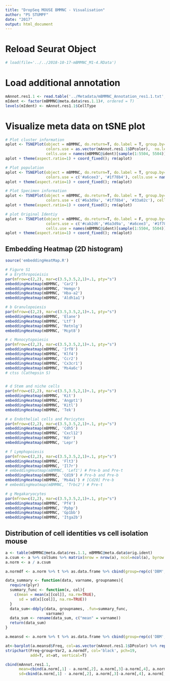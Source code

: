 ```yaml
---
title: "DropSeq MOUSE BMMNC - Visualisation"
author: "PS STUMPF"
date: "2017"
output: html_document
---
```


# Reload Seurat Object

```r
# load(file='../../2018-10-17-mBMMNC_M1-4.RData')
```

# Load additional annotation

```r
mAnnot.res1.1 <- read.table('../Metadata/mBMMNC_Annotation_res1.1.txt', sep='\t', header=T)
mIdent <- factor(mBMMNC@meta.data$res.1.1)#, ordered = T)
levels(mIdent) <- mAnnot.res1.1$CellType
```

# Visualize meta data on tSNE plot

```r
# Plot cluster information
aplot <- TSNEPlot(object = mBMMNC, do.return=T, do.label = T, group.by='res.1.1', do.hover=F, dim.1=1, dim.2=2,
                  colors.use = as.vector(mAnnot.res1.1$DPcolor),  no.legend=T,
                  cells.use = names(mBMMNC@ident)[sample(1:5504, 5504)])
aplot + theme(aspect.ratio=1) + coord_fixed(); rm(aplot)

# Plot population
aplot <- TSNEPlot(object = mBMMNC, do.return=T, do.label = T, group.by='Population', do.hover=F, dim.1=1, dim.2=2,
                  colors.use = c('#a6cee3', '#1f78b4'), cells.use = names(mBMMNC@ident)[sample(1:5504, 5504)])
aplot + theme(aspect.ratio=1) + coord_fixed(); rm(aplot)

# Plot Specimen information
aplot <- TSNEPlot(object = mBMMNC, do.return=T, do.label = T, group.by='Specimen', do.hover=F, dim.1=1, dim.2=2,
                  colors.use = c('#6a3d9a', '#1f78b4', '#33a02c'), cells.use = names(mBMMNC@ident)[sample(1:5504, 5504)])
aplot + theme(aspect.ratio=1) + coord_fixed(); rm(aplot)

# plot Original Identiy
aplot <- TSNEPlot(object = mBMMNC, do.return=T, do.label = F, group.by='orig.ident', do.hover=F, dim.1=1, dim.2=2, pt=1, 
                  colors.use = c('#cab2d6','#6a3d9a', '#a6cee3', '#1f78b4',  '#b2df8a','#33a02c'),  no.legend=F,
                  cells.use = names(mBMMNC@ident)[sample(1:5504, 5504)])
aplot + theme(aspect.ratio=1) + coord_fixed(); rm(aplot)
```

## Embedding Heatmap (2D histogram)

```r
source('embeddingHeatMap.R')

# Figure S1
# a Erythropoieisis
par(mfrow=c(2,2), mar=c(3.5,3.5,2,1)+.1, pty="s")
embeddingHeatmap(mBMMNC, 'Car2')
embeddingHeatmap(mBMMNC, 'Hemgn')
embeddingHeatmap(mBMMNC, 'Hba-a2')
embeddingHeatmap(mBMMNC, 'Aldh1a1')

# b Granulopoiesis
par(mfrow=c(2,2), mar=c(3.5,3.5,2,1)+.1, pty="s")
embeddingHeatmap(mBMMNC, 'Elane')
embeddingHeatmap(mBMMNC, 'Ltf')
embeddingHeatmap(mBMMNC, 'Retnlg')
embeddingHeatmap(mBMMNC, 'Mcpt8')

# c Monocytopoiesis
par(mfrow=c(2,2), mar=c(3.5,3.5,2,1)+.1, pty="s")
embeddingHeatmap(mBMMNC, 'Irf8')
embeddingHeatmap(mBMMNC, 'Klf4')
embeddingHeatmap(mBMMNC, 'Ccr2')
embeddingHeatmap(mBMMNC, 'Cx3cr1')
embeddingHeatmap(mBMMNC, 'Ms4a6c')
# ctss (Cathepsin S)


# d Stem and niche cells
par(mfrow=c(2,2), mar=c(3.5,3.5,2,1)+.1, pty="s")
embeddingHeatmap(mBMMNC, 'Kit')
embeddingHeatmap(mBMMNC, 'Angpt1')
embeddingHeatmap(mBMMNC, 'Kitl')
embeddingHeatmap(mBMMNC, 'Tek')

# e Endothelial cells and Pericytes
par(mfrow=c(2,2), mar=c(3.5,3.5,2,1)+.1, pty="s")
embeddingHeatmap(mBMMNC, 'Cdh5')
embeddingHeatmap(mBMMNC, 'Cxcl12')
embeddingHeatmap(mBMMNC, 'Kdr')
embeddingHeatmap(mBMMNC, 'Lepr')

# f Lymphopoiesis
par(mfrow=c(2,2), mar=c(3.5,3.5,2,1)+.1, pty="s")
embeddingHeatmap(mBMMNC, 'Flt3')
embeddingHeatmap(mBMMNC, 'Il7r')
# embeddingHeatmap(mBMMNC, 'Lef1') # Pre-b and Pre-t
embeddingHeatmap(mBMMNC, 'Cd19') # Pro-b and Pre-b
embeddingHeatmap(mBMMNC, 'Ms4a1') # [Cd20] Pre-b
# embeddingHeatmap(mBMMNC, 'Trbc2') # Pre-t

# g Megakaryocytes
par(mfrow=c(2,2), mar=c(3.5,3.5,2,1)+.1, pty="s")
embeddingHeatmap(mBMMNC, 'Pf4')
embeddingHeatmap(mBMMNC, 'Ppbp')
embeddingHeatmap(mBMMNC, 'Gp1bb')
embeddingHeatmap(mBMMNC, 'Itga2b')
```


## Distribution of cell identities vs cell isolation mouse

```r
a <- table(mBMMNC@meta.data$res.1.1, mBMMNC@meta.data$orig.ident)
a.csum <- a %>% colSums %>% matrix(nrow = nrow(a), ncol=ncol(a), byrow = TRUE)
a.norm <- a / a.csum

a.normdf <- a.norm %>% t %>% as.data.frame %>% cbind(group=rep(c('DBM', 'TBM'), 3))

data_summary <- function(data, varname, groupnames){
  require(plyr)
  summary_func <- function(x, col){
    c(mean = mean(x[[col]], na.rm=TRUE),
      sd = sd(x[[col]], na.rm=TRUE))
  }
  data_sum<-ddply(data, groupnames, .fun=summary_func,
                  varname)
  data_sum <- rename(data_sum, c("mean" = varname))
  return(data_sum)
}

a.meansd <- a.norm %>% t %>% as.data.frame %>% cbind(group=rep(c('DBM', 'TBM'), 3)) %>% data_summary(varname='Freq', groupnames=c('Var2', 'group'))

at<-barplot(a.meansd$Freq, col=as.vector(mAnnot.res1.1$DPcolor) %>% rep(each=2), las=1, ylim = c(0,.3))
stripchart(Freq~group+Var2, a.normdf, col='black', pch=19,
           add=T, at=at, vertical=T)

cbind(mAnnot.res1.1, 
      mean=cbind(a.norm[,1] - a.norm[,2], a.norm[,3]-a.norm[,4], a.norm[,5]-a.norm[,6]) %>% apply(1, mean) *100,
      sd=cbind(a.norm[,1] - a.norm[,2], a.norm[,3]-a.norm[,4], a.norm[,5]-a.norm[,6]) %>% apply(1, var) %>% sqrt()*100)

```

